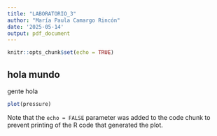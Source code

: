 ```yaml
---
title: "LABORATORIO_3"
author: "María Paula Camargo Rincón"
date: '2025-05-14'
output: pdf_document
---
```


```r
knitr::opts_chunk$set(echo = TRUE)
```

## hola mundo
gente
hola


```r
plot(pressure)
```

Note that the `echo = FALSE` parameter was added to the code chunk to prevent printing of the R code that generated the plot.
